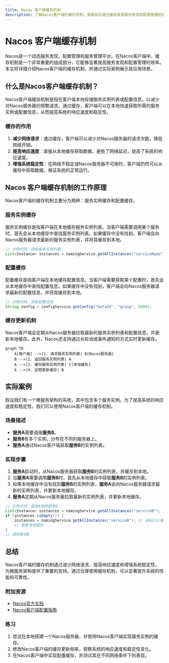 ```yaml
---
title: Nacos 客户端缓存机制
description: 了解Nacos客户端的缓存机制，掌握如何通过缓存提高服务发现和配置管理的效率。
---
```


# Nacos 客户端缓存机制

Nacos是一个动态服务发现、配置管理和服务管理平台。在Nacos客户端中，缓存机制是一个非常重要的组成部分，它能够显著提高服务发现和配置管理的效率。本文将详细介绍Nacos客户端的缓存机制，并通过实际案例展示其应用场景。

## 什么是Nacos客户端缓存机制？

Nacos客户端缓存机制是指在客户端本地存储服务实例列表或配置信息，以减少对Nacos服务器的频繁请求。通过缓存，客户端可以在本地快速获取所需的服务实例或配置信息，从而提高系统的响应速度和稳定性。

### 缓存的作用

1. **减少网络请求**：通过缓存，客户端可以减少对Nacos服务器的请求次数，降低网络开销。
2. **提高响应速度**：直接从本地缓存获取数据，避免了网络延迟，提高了系统的响应速度。
3. **增强系统稳定性**：在网络不稳定或Nacos服务器不可用时，客户端仍然可以从缓存中获取数据，保证系统的正常运行。

## Nacos 客户端缓存机制的工作原理

Nacos客户端的缓存机制主要分为两种：服务实例缓存和配置缓存。

### 服务实例缓存

服务实例缓存是指客户端在本地缓存服务实例列表。当客户端需要调用某个服务时，首先会从本地缓存中查找服务实例列表。如果缓存中没有找到，客户端会向Nacos服务器请求最新的服务实例列表，并将其缓存到本地。

```java
// 示例代码：获取服务实例列表
List<Instance> instances = namingService.getAllInstances("serviceName");
```

### 配置缓存

配置缓存是指客户端在本地缓存配置信息。当客户端需要获取某个配置时，首先会从本地缓存中查找配置信息。如果缓存中没有找到，客户端会向Nacos服务器请求最新的配置信息，并将其缓存到本地。

```java
// 示例代码：获取配置信息
String config = configService.getConfig("dataId", "group", 5000);
```

### 缓存更新机制

Nacos客户端会定期从Nacos服务器拉取最新的服务实例列表和配置信息，并更新本地缓存。此外，Nacos还支持通过长轮询或事件通知的方式实时更新缓存。

```mermaid
graph TD
    A[客户端] -->|1. 请求服务实例列表| B[Nacos服务器]
    B -->|2. 返回服务实例列表| A
    A -->|3. 缓存服务实例列表| C[本地缓存]
    A -->|4. 定期更新缓存| B
```

## 实际案例

假设我们有一个微服务架构的系统，其中包含多个服务实例。为了提高系统的响应速度和稳定性，我们可以使用Nacos客户端的缓存机制。

### 场景描述

- **服务A**需要调用**服务B**。
- **服务B**有多个实例，分布在不同的服务器上。
- **服务A**通过Nacos客户端获取**服务B**的实例列表。

### 实现步骤

1. **服务A**启动时，从Nacos服务器获取**服务B**的实例列表，并缓存到本地。
2. 当**服务A**需要调用**服务B**时，首先从本地缓存中获取**服务B**的实例列表。
3. 如果本地缓存中没有找到**服务B**的实例列表，**服务A**会向Nacos服务器请求最新的实例列表，并更新本地缓存。
4. **服务A**定期从Nacos服务器拉取最新的实例列表，并更新本地缓存。

```java
// 示例代码：服务A调用服务B
List<Instance> instances = namingService.getAllInstances("serviceB");
if (instances.isEmpty()) {
    instances = namingService.getAllInstances("serviceB"); // 从Nacos服务器获取最新实例列表
    // 更新本地缓存
}
// 调用服务B
```

## 总结

Nacos客户端的缓存机制通过减少网络请求、提高响应速度和增强系统稳定性，为微服务架构提供了重要的支持。通过合理使用缓存机制，可以显著提升系统的性能和可靠性。

### 附加资源

- [Nacos官方文档](https://nacos.io/zh-cn/docs/what-is-nacos.html)
- [Nacos客户端配置指南](https://nacos.io/zh-cn/docs/quick-start.html)

### 练习

1. 尝试在本地搭建一个Nacos服务器，并使用Nacos客户端实现服务实例的缓存。
2. 修改Nacos客户端的缓存更新频率，观察系统的响应速度和稳定性变化。
3. 在Nacos客户端中实现配置缓存，并测试其在不同网络条件下的表现。
